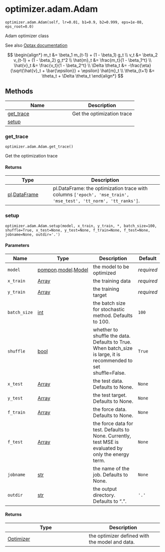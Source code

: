 # optimizer.adam.Adam { #pompon.optimizer.adam.Adam }

`optimizer.adam.Adam(self, lr=0.01, b1=0.9, b2=0.999, eps=1e-08, eps_root=0.0)`

Adam optimizer class

See also [Optax documentation](https://optax.readthedocs.io/en/latest/api/optimizers.html#optax.adam)

$$
   \begin{align*}
   m_t &= \beta_1 m_{t-1} + (1 - \beta_1) g_t \\
   v_t &= \beta_2 v_{t-1} + (1 - \beta_2) g_t^2 \\
   \hat{m}_t &= \frac{m_t}{1 - \beta_1^t} \\
   \hat{v}_t &= \frac{v_t}{1 - \beta_2^t} \\
   \Delta \theta_t &= -\frac{\eta}{\sqrt{\hat{v}_t + \bar{\epsilon}} + \epsilon} \hat{m}_t \\
   \theta_{t+1} &= \theta_t + \Delta \theta_t
   \end{align*}
$$

## Methods

| Name | Description |
| --- | --- |
| [get_trace](#pompon.optimizer.adam.Adam.get_trace) | Get the optimization trace |
| [setup](#pompon.optimizer.adam.Adam.setup) |  |

### get_trace { #pompon.optimizer.adam.Adam.get_trace }

`optimizer.adam.Adam.get_trace()`

Get the optimization trace

#### Returns

| Type                                           | Description                                                                                                      |
|------------------------------------------------|------------------------------------------------------------------------------------------------------------------|
| [pl](`polars`).[DataFrame](`polars.DataFrame`) | pl.DataFrame: the optimization trace with columns ``['epoch', 'mse_train', 'mse_test', 'tt_norm', 'tt_ranks']``. |

### setup { #pompon.optimizer.adam.Adam.setup }

`optimizer.adam.Adam.setup(model, x_train, y_train, *, batch_size=100, shuffle=True, x_test=None, y_test=None, f_train=None, f_test=None, jobname=None, outdir='.')`

#### Parameters

| Name         | Type                                                                     | Description                                                                                                                                                       | Default    |
|--------------|--------------------------------------------------------------------------|-------------------------------------------------------------------------------------------------------------------------------------------------------------------|------------|
| `model`      | [pompon](`pompon`).[model](`pompon.model`).[Model](`pompon.model.Model`) | the model to be optimized                                                                                                                                         | _required_ |
| `x_train`    | [Array](`jax.Array`)                                                     | the training data                                                                                                                                                 | _required_ |
| `y_train`    | [Array](`jax.Array`)                                                     | the training target                                                                                                                                               | _required_ |
| `batch_size` | [int](`int`)                                                             | the batch size for stochastic method.                          Defaults to 100.                                                                                   | `100`      |
| `shuffle`    | [bool](`bool`)                                                           | whether to shuffle the data.                        Defaults to True. When batch_size is large,                           it is recommended to set shuffle=False. | `True`     |
| `x_test`     | [Array](`jax.Array`)                                                     | the test data. Defaults to None.                                                                                                                                  | `None`     |
| `y_test`     | [Array](`jax.Array`)                                                     | the test target. Defaults to None.                                                                                                                                | `None`     |
| `f_train`    | [Array](`jax.Array`)                                                     | the force data. Defaults to None.                                                                                                                                 | `None`     |
| `f_test`     | [Array](`jax.Array`)                                                     | the force data for test.   Defaults to None.   Currently, test MSE is evaluated by only the energy term.                                                          | `None`     |
| `jobname`    | [str](`str`)                                                             | the name of the job. Defaults to None.                                                                                                                            | `None`     |
| `outdir`     | [str](`str`)                                                             | the output directory. Defaults to ".".                                                                                                                            | `'.'`      |

#### Returns

| Type                                                | Description                                    |
|-----------------------------------------------------|------------------------------------------------|
| [Optimizer](`pompon.optimizer.optimizer.Optimizer`) | the optimizer defined with the model and data. |